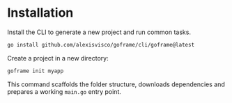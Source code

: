 # Installation

Install the CLI to generate a new project and run common tasks.

```bash
go install github.com/alexisvisco/goframe/cli/goframe@latest
```

Create a project in a new directory:

```bash
goframe init myapp
```

This command scaffolds the folder structure, downloads dependencies and prepares a working `main.go` entry point.
